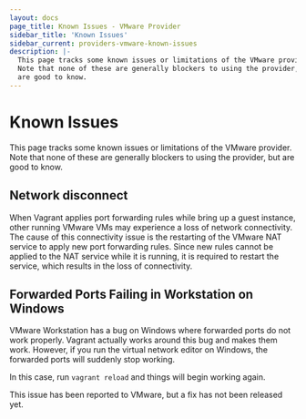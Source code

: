 ```yaml
---
layout: docs
page_title: Known Issues - VMware Provider
sidebar_title: 'Known Issues'
sidebar_current: providers-vmware-known-issues
description: |-
  This page tracks some known issues or limitations of the VMware provider.
  Note that none of these are generally blockers to using the provider, but
  are good to know.
---
```


# Known Issues

This page tracks some known issues or limitations of the VMware provider.
Note that none of these are generally blockers to using the provider, but
are good to know.

## Network disconnect

When Vagrant applies port forwarding rules while bring up a guest instance,
other running VMware VMs may experience a loss of network connectivity. The
cause of this connectivity issue is the restarting of the VMware NAT service
to apply new port forwarding rules. Since new rules cannot be applied to the
NAT service while it is running, it is required to restart the service, which
results in the loss of connectivity.

## Forwarded Ports Failing in Workstation on Windows

VMware Workstation has a bug on Windows where forwarded ports do not work
properly. Vagrant actually works around this bug and makes them work. However,
if you run the virtual network editor on Windows, the forwarded ports will
suddenly stop working.

In this case, run `vagrant reload` and things will begin working again.

This issue has been reported to VMware, but a fix has not been released yet.
